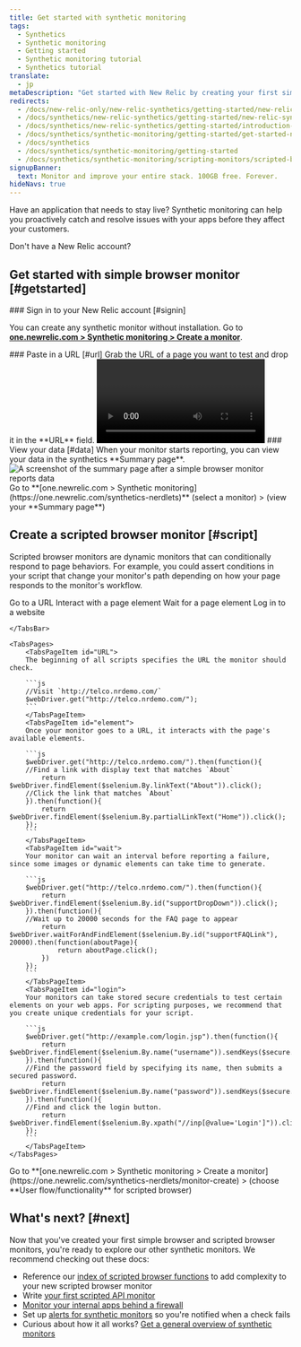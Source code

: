 ```yaml
---
title: Get started with synthetic monitoring
tags:
  - Synthetics
  - Synthetic monitoring
  - Getting started
  - Synthetic monitoring tutorial
  - Synthetics tutorial
translate:
  - jp
metaDescription: "Get started with New Relic by creating your first simple browser or scripted browser monitor."
redirects:
  - /docs/new-relic-only/new-relic-synthetics/getting-started/new-relic-synthetics
  - /docs/synthetics/new-relic-synthetics/getting-started/new-relic-synthetics
  - /docs/synthetics/new-relic-synthetics/getting-started/introduction-new-relic-synthetics
  - /docs/synthetics/synthetic-monitoring/getting-started/get-started-new-relic-synthetic-monitoring
  - /docs/synthetics
  - /docs/synthetics/synthetic-monitoring/getting-started
  - /docs/synthetics/synthetic-monitoring/scripting-monitors/scripted-browser-examples
signupBanner:
  text: Monitor and improve your entire stack. 100GB free. Forever.
hideNavs: true
---
```



Have an application that needs to stay live? Synthetic monitoring can help you proactively catch and resolve issues with your apps before they affect your customers.

Don't have a New Relic account? <InlineSignup/>	

## Get started with simple browser monitor [#getstarted]

<Steps>

<Step>
### Sign in to your New Relic account [#signin]

You can create any synthetic monitor without installation. Go to **[one.newrelic.com > Synthetic monitoring > Create a monitor](https://one.newrelic.com/synthetics-nerdlets/monitor-create)**. 
	
	
</Step>

<Step>
### Paste in a  URL [#url]

<SideBySide>
    <Side>
Grab the URL of a page you want to test and drop it in the **URL** field.
    </Side>
    <Side>
<Video
    type="wistia"
    id="3cccmbp3o8"
/>
    </Side>
</SideBySide>

</Step>

<Step>
### View your data [#data]

<SideBySide>
  <Side>
When your monitor starts reporting, you can view your data in the synthetics **Summary page**.
  </Side>
  <Side>
<img
    title="View your summary page"
    alt="A screenshot of the summary page after a simple browser monitor reports data"
    src={syntheticResultsPageforSimpleBrowserMonitor}
/>

<figcaption>
Go to **[one.newrelic.com > Synthetic monitoring](https://one.newrelic.com/synthetics-nerdlets)** (select a monitor) > (view your **Summary page**)
</figcaption>  
</Side>
</SideBySide>

</Step>

</Steps>

## Create a scripted browser monitor [#script]

Scripted browser monitors are dynamic monitors that can conditionally respond to page behaviors. For example, you could assert conditions in your script that change your monitor's path depending on how your page responds to the monitor's workflow. 

<Tabs stacked>
	<TabsBar>
		<TabsBarItem id="URL">Go to a URL</TabsBarItem>
		<TabsBarItem id="element">Interact with a page element</TabsBarItem>
		<TabsBarItem id="wait">Wait for a page element</TabsBarItem>
        <TabsBarItem id="login">Log in to a website</TabsBarItem>

	</TabsBar>

	<TabsPages>
		<TabsPageItem id="URL">
        The beginning of all scripts specifies the URL the monitor should check.

        ```js
        //Visit `http://telco.nrdemo.com/`
        $webDriver.get("http://telco.nrdemo.com/");  
        ```
        </TabsPageItem>
		<TabsPageItem id="element">
        Once your monitor goes to a URL, it interacts with the page's available elements.

        ```js
        $webDriver.get("http://telco.nrdemo.com/").then(function(){
        //Find a link with display text that matches `About`
            return $webDriver.findElement($selenium.By.linkText("About")).click();
        //Click the link that matches `About`
        }).then(function(){
            return $webDriver.findElement($selenium.By.partialLinkText("Home")).click();
        });
        ```
		</TabsPageItem>
		<TabsPageItem id="wait">
        Your monitor can wait an interval before reporting a failure, since some images or dynamic elements can take time to generate.

        ```js
        $webDriver.get("http://telco.nrdemo.com/").then(function(){
            return $webDriver.findElement($selenium.By.id("supportDropDown")).click();
        }).then(function(){
        //Wait up to 20000 seconds for the FAQ page to appear
            return $webDriver.waitForAndFindElement($selenium.By.id("supportFAQLink"), 20000).then(function(aboutPage){
                return aboutPage.click();
            })
        });
        ```
		</TabsPageItem>
        <TabsPageItem id="login">
        Your monitors can take stored secure credentials to test certain elements on your web apps. For scripting purposes, we recommend that you create unique credentials for your script.

        ```js
        $webDriver.get("http://example.com/login.jsp").then(function(){
            return $webDriver.findElement($selenium.By.name("username")).sendKeys($secure.SECURE_USERNAME);
        }).then(function(){
        //Find the password field by specifying its name, then submits a secured password.
            return $webDriver.findElement($selenium.By.name("password")).sendKeys($secure.SECURE_PASSWORD);
        }).then(function(){
        //Find and click the login button.
            return $webDriver.findElement($selenium.By.xpath("//inp[@value='Login']")).click();
        });
        ```
		</TabsPageItem>
	</TabsPages>
</Tabs>

<figcaption>
Go to **[one.newrelic.com > Synthetic monitoring > Create a monitor](https://one.newrelic.com/synthetics-nerdlets/monitor-create) > (choose **User flow/functionality** for scripted browser)
</figcaption>

## What's next? [#next]

Now that you've created your first simple browser and scripted browser monitors, you're ready to explore our other synthetic monitors. We recommend checking out these docs:

* Reference our [index of scripted browser functions](/docs/synthetics/synthetic-monitoring/scripting-monitors/synthetic-scripted-browser-reference-monitor-versions-chrome-100) to add complexity to your new scripted browser monitor
* Write [your first scripted API monitor](/docs/synthetics/synthetic-monitoring/scripting-monitors/write-synthetic-api-tests/)
* [Monitor your internal apps behind a firewall](/docs/synthetics/synthetic-monitoring/private-locations/install-job-manager/)
* Set up [alerts for synthetic monitors](/docs/synthetics/synthetic-monitoring/using-monitors/alerts-synthetic-monitoring/) so you're notified when a check fails
* Curious about how it all works? [Get a general overview of synthetic monitors](/docs/synthetics/synthetic-monitoring/using-monitors/intro-synthetic-monitoring)  
